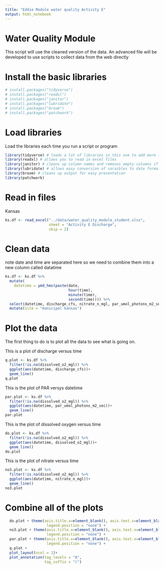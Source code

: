 ```yaml
---
title: "Eddie Module water quality Activity E"
output: html_notebook
---
```


# Water Quality Module 
This script will use the cleaned version of the data. An advanced file will be developed to use scripts to collect data from the web directly

# Install the basic libraries
```r
# install.packages("tidyverse")
# install.packages("readxl")
# install.packages("janitor")
# install.packages("lubridate")
# install.packages("broom")
# install.packages("patchwork")
```

# Load libraries    
Load the libraries each time you run a script or program   
```r
library(tidyverse) # loads a lot of libraries in this one to add more functionality
library(readxl) # allows you to read in excel files
library(janitor) # cleans up column names and removes empty columns if wanted
library(lubridate) # allows easy conversion of varaibles to date format
library(broom) # cleans up output for easy presentation
library(patchwork)
```

           
# Read in files
Kansas
```r
ks.df <- read_excel("../data/water_quality_module_student.xlsx",
                    sheet = "Activity E Discharge", 
                    skip = 2)
```


# Clean data
note date and time are separated here so we need to combine them into a new column called datatime

```r
ks.df <- ks.df %>% 
  mutate(
    datetime = ymd_hms(paste(date, 
                             hour(time), 
                             minute(time), 
                             second(time)))) %>% 
  select(datetime, discharge_cfs, nitrate_n_mgl, par_umol_photons_m2_sec, dissolved_o2_mgl)%>%
  mutate(site = "municipal kansas")
```


# Plot the data
The first thing to do is to plot all the data to see what is going on.     

This is a plot of discharge versus time
```r
q.plot <- ks.df %>% 
  filter(!is.na(dissolved_o2_mgl)) %>% 
  ggplot(aes(datetime, discharge_cfs))+
  geom_line() 
q.plot
```

This is the plot of PAR versys datetime
```r
par.plot <- ks.df %>% 
  filter(!is.na(dissolved_o2_mgl)) %>% 
  ggplot(aes(datetime, par_umol_photons_m2_sec))+
  geom_line() 
par.plot
```

This is the plot of dissolved oxygen versus time
```r
do.plot <- ks.df %>% 
  filter(!is.na(dissolved_o2_mgl)) %>% 
  ggplot(aes(datetime, dissolved_o2_mgl))+
  geom_line() 
do.plot
```

This is the plot of nitrate versus time
```r
no3.plot <- ks.df %>% 
  filter(!is.na(dissolved_o2_mgl)) %>% 
  ggplot(aes(datetime, nitrate_n_mgl))+
  geom_line() 
no3.plot
```


# Combine all of the plots
```r

  do.plot + theme(axis.title.x=element_blank(), axis.text.x=element_blank(),
                   legend.position = "none") +
  no3.plot + theme(axis.title.x=element_blank(), axis.text.x=element_blank(),
                   legend.position = "none") +
  par.plot + theme(axis.title.x=element_blank(), axis.text.x=element_blank(),
                   legend.position = "none") +
  q.plot +
  plot_layout(ncol = 1)+
  plot_annotation(tag_levels = "A",
                  tag_suffix = ")")



```

